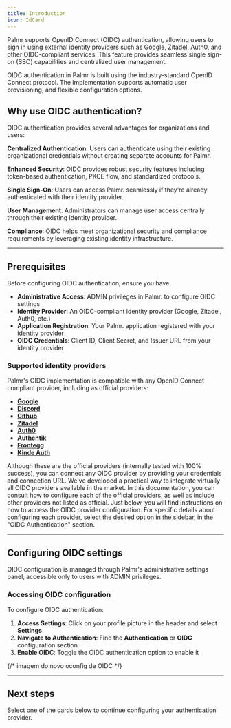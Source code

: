 ```yaml
---
title: Introduction
icon: IdCard
---
```


Palmr supports OpenID Connect (OIDC) authentication, allowing users to sign in using external identity providers such as Google, Zitadel, Auth0, and other OIDC-compliant services. This feature provides seamless single sign-on (SSO) capabilities and centralized user management.

OIDC authentication in Palmr is built using the industry-standard OpenID Connect protocol. The implementation supports automatic user provisioning, and flexible configuration options.

## Why use OIDC authentication?

OIDC authentication provides several advantages for organizations and users:

**Centralized Authentication**: Users can authenticate using their existing organizational credentials without creating separate accounts for Palmr.

**Enhanced Security**: OIDC provides robust security features including token-based authentication, PKCE flow, and standardized protocols.

**Single Sign-On**: Users can access Palmr. seamlessly if they're already authenticated with their identity provider.

**User Management**: Administrators can manage user access centrally through their existing identity provider.

**Compliance**: OIDC helps meet organizational security and compliance requirements by leveraging existing identity infrastructure.

---

## Prerequisites

Before configuring OIDC authentication, ensure you have:

- **Administrative Access**: ADMIN privileges in Palmr. to configure OIDC settings
- **Identity Provider**: An OIDC-compliant identity provider (Google, Zitadel, Auth0, etc.)
- **Application Registration**: Your Palmr. application registered with your identity provider
- **OIDC Credentials**: Client ID, Client Secret, and Issuer URL from your identity provider

### Supported identity providers

Palmr's OIDC implementation is compatible with any OpenID Connect compliant provider, including as official providers:

- **[Google](/docs/3.1-beta/oidc-authentication/google)**
- **[Discord](/docs/3.1-beta/oidc-authentication/discord)**
- **[Github](/docs/3.1-beta/oidc-authentication/github)**
- **[Zitadel](/docs/3.1-beta/oidc-authentication/zitadel)**
- **[Auth0](/docs/3.1-beta/oidc-authentication/auth0)**
- **[Authentik](/docs/3.1-beta/oidc-authentication/authentik)**
- **[Frontegg](/docs/3.1-beta/oidc-authentication/frontegg)**
- **[Kinde Auth](/docs/3.1-beta/oidc-authentication/kinde-auth)**

Although these are the official providers (internally tested with 100% success), you can connect any OIDC provider by providing your credentials and connection URL. We've developed a practical way to integrate virtually all OIDC providers available in the market. In this documentation, you can consult how to configure each of the official providers, as well as include other providers not listed as official. Just below, you will find instructions on how to access the OIDC provider configuration. For specific details about configuring each provider, select the desired option in the sidebar, in the "OIDC Authentication" section.

---

## Configuring OIDC settings

OIDC configuration is managed through Palmr's administrative settings panel, accessible only to users with ADMIN privileges.

### Accessing OIDC configuration

To configure OIDC authentication:

1. **Access Settings**: Click on your profile picture in the header and select **Settings**
2. **Navigate to Authentication**: Find the **Authentication** or **OIDC** configuration section
3. **Enable OIDC**: Toggle the OIDC authentication option to enable it

{/* imagem do novo oconfig de OIDC */}

---

## Next steps

Select one of the cards below to continue configuring your authentication provider.

<OIDCProviderCards />
